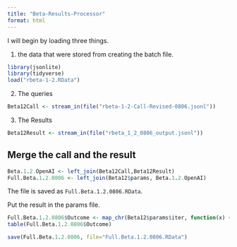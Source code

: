 ```yaml
---
title: "Beta-Results-Processor"
format: html
---
```


I will begin by loading three things.  

1. the data that were stored from creating the batch file.

```r
library(jsonlite)
library(tidyverse)
load("rbeta-1-2.RData")
```

2. The queries

```r
Beta12Call <- stream_in(file("rbeta-1-2-Call-Revised-0806.jsonl"))
```

3. The Results

```r
Beta12Result <- stream_in(file("rbeta_1_2_0806_output.jsonl"))
```

## Merge the call and the result

```r
Beta.1.2.OpenAI <- left_join(Beta12Call,Beta12Result)
Full.Beta.1.2.0806 <- left_join(Beta12$params, Beta.1.2.OpenAI)
```

The file is saved as `Full.Beta.1.2.0806.RData`.

Put the result in the params file.

```r
Full.Beta.1.2.0806$Outcome <- map_chr(Beta12$params$iter, function(x) { unlist(Beta12Result$response$body$choices[[x]][[2]][2]) })
table(Full.Beta.1.2.0806$Outcome)
```

```r
save(Full.Beta.1.2.0806, file="Full.Beta.1.2.0806.RData")
```

